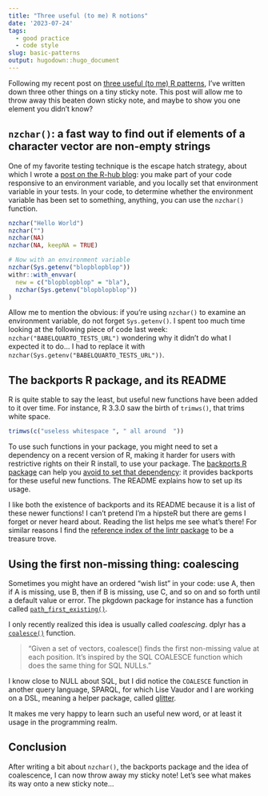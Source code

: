 ```yaml
---
title: "Three useful (to me) R notions"
date: '2023-07-24'
tags:
  - good practice
  - code style
slug: basic-patterns
output: hugodown::hugo_document
---
```


Following my recent post on [three useful (to me) R patterns](/2023/06/06/basic-patterns/), I've written down three other things on a tiny sticky note.
This post will allow me to throw away this beaten down sticky note, and maybe to show you one element you didn't know?

[^three]: I am aware that the idea of "three things" can remind of Nick Tierney's ["Just three things" format](https://www.njtierney.com/post/2019/02/18/announcing-jtt/). What a nice idea of his and Karthik Ram's.

## `nzchar()`: a fast way to find out if elements of a character vector are non-empty strings

One of my favorite testing technique is the escape hatch strategy, about which I wrote a [post on the R-hub blog](https://blog.r-hub.io/2023/01/23/code-switch-escape-hatch-test/): you make part of your code responsive to an environment variable, and you locally set that environment variable in your tests.
In your code, to determine whether the environment variable has been set to something, anything, you can use the `nzchar()` function.

```r
nzchar("Hello World")
nzchar("")
nzchar(NA)
nzchar(NA, keepNA = TRUE)

# Now with an environment variable
nzchar(Sys.getenv("blopblopblop"))
withr::with_envvar(
  new = c("blopblopblop" = "bla"),
  nzchar(Sys.getenv("blopblopblop"))
)
```

Allow me to mention the obvious: if you're using `nzchar()` to examine an environment variable, do not forget `Sys.getenv()`.
I spent too much time looking at the following piece of code last week: `nzchar("BABELQUARTO_TESTS_URL")` wondering why it didn't do what I expected it to do... I had to replace it with `nzchar(Sys.getenv("BABELQUARTO_TESTS_URL"))`.

## The backports R package, and its README

R is quite stable to say the least, but useful new functions have been added to it over time.
For instance, R 3.3.0 saw the birth of `trimws()`, that trims white space.

```r
trimws(c("useless whitespace ", " all around  "))
```

To use such functions in your package, you might need to set a dependency on a recent version of R, making it harder for users with restrictive rights on their R install, to use your package.
The [backports R package](https://github.com/r-lib/backports) can help you [avoid to set that dependency](https://blog.r-hub.io/2022/09/12/r-dependency/): it provides backports for these useful new functions.
The README explains how to set up its usage.

I like both the existence of backports and its README because it is a list of these newer functions!
I can't pretend I'm a hipsteR but there are gems I forget or never heard about.
Reading the list helps me see what's there!
For similar reasons I find the [reference index of the lintr package](https://lintr.r-lib.org/reference/index.html) to be a treasure trove.

## Using the first non-missing thing: coalescing

Sometimes you might have an ordered "wish list" in your code: use A, then if A is missing, use B, then if B is missing, use C, and so on and so forth until a default value or error.
The pkgdown package for instance has a function called [`path_first_existing()`](https://github.com/r-lib/pkgdown/blob/c9206802f2888992de92aa41f517ba7812f05331/R/utils-fs.R#L75).

I only recently realized this idea is usually called _coalescing_. 
dplyr has a [`coalesce()`](https://dplyr.tidyverse.org/reference/coalesce.html) function.

> "Given a set of vectors, coalesce() finds the first non-missing value at each position. It's inspired by the SQL COALESCE function which does the same thing for SQL NULLs."

I know close to NULL about SQL, but I did notice the `COALESCE` function in another query language, SPARQL, for which Lise Vaudor and I are working on a DSL, meaning a helper package, called [glitter](https://lvaudor.github.io/glitter/).

It makes me very happy to learn such an useful new word, or at least it usage in the programming realm.

## Conclusion

After writing a bit about `nzchar()`, the backports package and the idea of coalescence, I can now throw away my sticky note!
Let's see what makes its way onto a new sticky note...